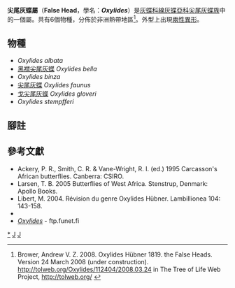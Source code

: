 {{NoteTA
|G1=Butterfly
}}
{{Automatic Taxobox
| taxon = Oxylides
| authority = Hübner, [1819]
| image = Common False Head (Oxylides faunus) (7691851138).jpg
| image_caption = [[尖尾灰蝶|尖尾灰蝶]]<br />''Oxylides faunus''
| type_species = [[尖尾灰蝶|尖尾灰蝶]]<br />''Papilio faunus''
| type_species_authority = Drury, [1773]
| subdivision_ranks = 物種
| subdivision = 共6種，詳閱正文。
| synonyms = 
}}

'''尖尾灰蝶屬'''（'''False Head'''，學名：'''''Oxylides'''''）是[[灰蝶科|灰蝶科]][[線灰蝶亞科|線灰蝶亞科]][[尖尾灰蝶族|尖尾灰蝶族]]中的一個屬。共有6個物種，分佈於非洲熱帶地區<ref name=tol>Brower, Andrew V. Z. 2008. Oxylides Hübner 1819. the False Heads. Version 24 March 2008 (under construction). http://tolweb.org/Oxylides/112404/2008.03.24 {{Wayback|url=http://tolweb.org/Oxylides/112404/2008.03.24 |date=20160723235446 }} in The Tree of Life Web Project, http://tolweb.org/ {{Wayback|url=http://tolweb.org/ |date=20110515100516 }} {{en}}</ref>。外型上出現[[兩性異形|兩性異形]]。

== 物種 ==
* ''Oxylides albata''
* [[黑襟尖尾灰蝶|黑襟尖尾灰蝶]] ''Oxylides bella''
* ''Oxylides binza''
* [[尖尾灰蝶|尖尾灰蝶]] ''Oxylides faunus''
* [[戈尖尾灰蝶|戈尖尾灰蝶]] ''Oxylides gloveri''
* ''Oxylides stempfferi''
<!--
== 圖集 ==
<gallery>
</gallery>
-->
== 腳註 ==
{{reflist}}

== 參考文獻 ==
{{Commons category| Oxylides}}
* Ackery, P. R., Smith, C. R. & Vane-Wright, R. I. (ed.) 1995 Carcasson's African butterflies. Canberra: CSIRO.
* Larsen, T. B. 2005 Butterflies of West Africa. Stenstrup, Denmark: Apollo Books.
* Libert, M. 2004. Révision du genre Oxylides Hübner. Lambillionea 104: 143-158.
* {{Cite book | author = 寿建新 周尧 李宇飞 | title = 世界蝴蝶分類名錄 | location = 中國 | publisher = 陝西科學技術出版社 | date = 2006-04-01 | ISBN = 9787536936768 | language= zh-hans }}
* [http://ftp.funet.fi/pub/sci/bio/life/insecta/lepidoptera/ditrysia/papilionoidea/lycaenidae/theclinae/oxylides ''Oxylides''] {{Wayback|url=http://ftp.funet.fi/pub/sci/bio/life/insecta/lepidoptera/ditrysia/papilionoidea/lycaenidae/theclinae/oxylides |date=20160324220632 }} - ftp.funet.fi

{{線灰蝶亞科}}
{{Taxonbar}}
[[Category:尖尾灰蝶屬|*]]
[[Category:尖尾灰蝶族|J]]
[[Category:_1819年描述的分类群|J]]